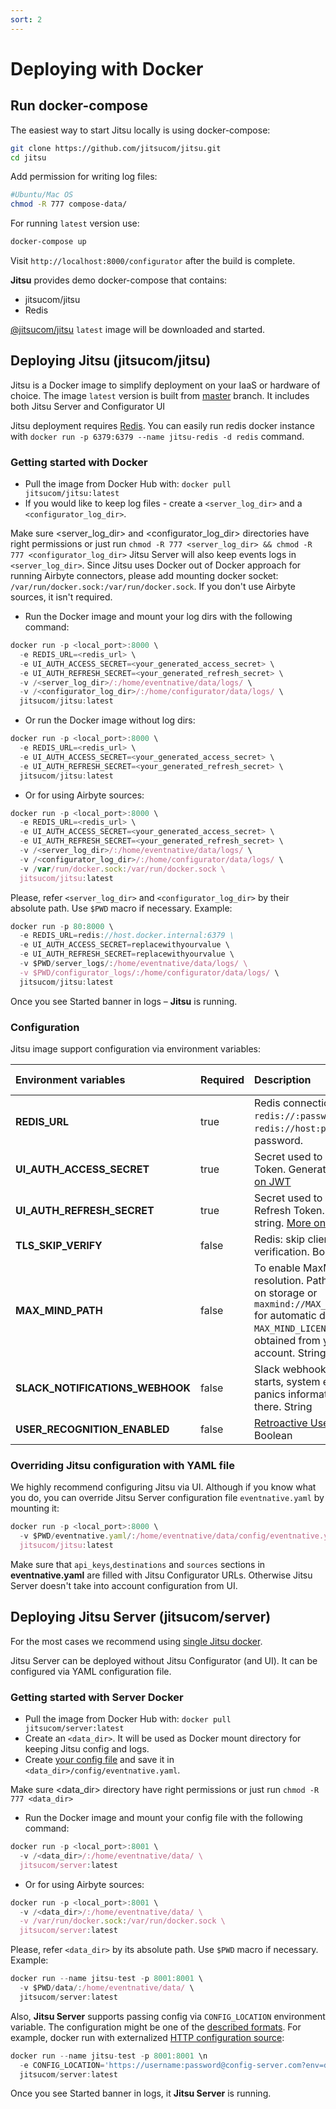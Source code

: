 ```yaml
---
sort: 2
---
```


# Deploying with Docker

## Run docker-compose

The easiest way to start Jitsu locally is using docker-compose:

```bash
git clone https://github.com/jitsucom/jitsu.git
cd jitsu
```

Add permission for writing log files:
```bash
#Ubuntu/Mac OS
chmod -R 777 compose-data/
```

For running `latest` version use:

```bash
docker-compose up
```

Visit `http://localhost:8000/configurator` after the build is complete.

**Jitsu** provides demo docker-compose that contains:
* jitsucom/jitsu
* Redis

<Hint>
    <a href="https://hub.docker.com/r/jitsucom/jitsu">@jitsucom/jitsu</a>  <code inline="true">latest</code> image will be downloaded and started.
</Hint>

## Deploying Jitsu (jitsucom/jitsu)

Jitsu is a Docker image to simplify deployment on your IaaS or hardware of choice. The image `latest` version is built from [master](https://github.com/jitsucom/jitsu/tree/master) branch.
It includes both Jitsu Server and Configurator UI

<Hint>
  Jitsu deployment requires <a href="https://redis.io/">Redis</a>.
  You can easily run redis docker instance with <code inline="true">docker run -p 6379:6379 --name jitsu-redis -d redis</code> command.
</Hint>

### Getting started with Docker

* Pull the image from Docker Hub with: `docker pull jitsucom/jitsu:latest`
* If you would like to keep log files - create a `<server_log_dir>` and a `<configurator_log_dir>`.

<Hint>
    Make sure &lt;server_log_dir&gt; and &lt;configurator_log_dir&gt; directories have right permissions or just run <code inline="true">chmod -R 777 &lt;server_log_dir&gt; && chmod -R 777 &lt;configurator_log_dir&gt;</code>
</Hint>

<Hint>
  Jitsu Server will also keep events logs in <code inline={true}>&lt;server_log_dir&gt;</code>.
</Hint>

<Hint>
  Since Jitsu uses Docker out of Docker approach for running Airbyte connectors, please add mounting docker socket: <code inline={true}>/var/run/docker.sock:/var/run/docker.sock</code>.
  If you don't use Airbyte sources, it isn't required.
</Hint>

* Run the Docker image and mount your log dirs with the following command:

```javascript
docker run -p <local_port>:8000 \
  -e REDIS_URL=<redis_url> \
  -e UI_AUTH_ACCESS_SECRET=<your_generated_access_secret> \
  -e UI_AUTH_REFRESH_SECRET=<your_generated_refresh_secret> \
  -v /<server_log_dir>/:/home/eventnative/data/logs/ \
  -v /<configurator_log_dir>/:/home/configurator/data/logs/ \
  jitsucom/jitsu:latest
```

* Or run the Docker image without log dirs:

```javascript
docker run -p <local_port>:8000 \
  -e REDIS_URL=<redis_url> \
  -e UI_AUTH_ACCESS_SECRET=<your_generated_access_secret> \
  -e UI_AUTH_REFRESH_SECRET=<your_generated_refresh_secret> \
  jitsucom/jitsu:latest
```

* Or for using Airbyte sources:

```javascript
docker run -p <local_port>:8000 \
  -e REDIS_URL=<redis_url> \
  -e UI_AUTH_ACCESS_SECRET=<your_generated_access_secret> \
  -e UI_AUTH_REFRESH_SECRET=<your_generated_refresh_secret> \
  -v /<server_log_dir>/:/home/eventnative/data/logs/ \
  -v /<configurator_log_dir>/:/home/configurator/data/logs/ \
  -v /var/run/docker.sock:/var/run/docker.sock \
  jitsucom/jitsu:latest
```

Please, refer `<server_log_dir>` and `<configurator_log_dir>` by their absolute path. Use `$PWD` macro if necessary.
Example:

```javascript
docker run -p 80:8000 \
  -e REDIS_URL=redis://host.docker.internal:6379 \
  -e UI_AUTH_ACCESS_SECRET=replacewithyourvalue \
  -e UI_AUTH_REFRESH_SECRET=replacewithyourvalue \
  -v $PWD/server_logs/:/home/eventnative/data/logs/ \
  -v $PWD/configurator_logs/:/home/configurator/data/logs/ \
  jitsucom/jitsu:latest
```

Once you see Started banner in logs – **Jitsu** is running.

### Configuration

Jitsu image support configuration via environment variables:

| Environment variables | Required | Description | Default value |
| :--- | :--- | :--- | :--- |
| **REDIS_URL** | true | Redis connection string: <code inline="true">redis://:password@host:port</code> or <code inline="true">redis://host:port</code> without password. |  |
| **UI_AUTH_ACCESS_SECRET** | true | Secret used to sign JWT Access Token. Generated string. [More on JWT](https://jwt.io/introduction) |  |
| **UI_AUTH_REFRESH_SECRET** | true | Secret used to sign JWT Refresh Token. Generated string. [More on JWT](https://jwt.io/introduction) |  |
| **TLS_SKIP_VERIFY** | false | Redis: skip client certificate verification. Boolean | `false` |
| **MAX_MIND_PATH** | false | To enable MaxMind geo resolution. Path to maxmind db on storage or `maxmind://MAX_MIND_LICENSE_KEY` for automatic download. `MAX_MIND_LICENSE_KEY` can be obtained from your MaxMind account. String |  |
| **SLACK_NOTIFICATIONS_WEBHOOK** | false | Slack webhook URL. Server starts, system errors, and panics information will be sent there. String | `false` |
| **USER_RECOGNITION_ENABLED** | false | [Retroactive User Recognition](https://jitsu.com/docs/other-features/retroactive-user-recognition). Boolean | `true` |

### Overriding Jitsu configuration with YAML file

We highly recommend configuring Jitsu via UI. Although if you know what you do, you can override Jitsu Server configuration file `eventnative.yaml` by mounting it:

```javascript
docker run -p <local_port>:8000 \
  -v $PWD/eventnative.yaml/:/home/eventnative/data/config/eventnative.yaml \
  jitsucom/jitsu:latest
```

<Hint>
  Make sure that <code inline="true">api_keys</code>,<code inline="true">destinations</code> and <code inline="true">sources</code> sections in <b>eventnative.yaml</b> are filled with
  Jitsu Configurator URLs. Otherwise Jitsu Server doesn't take into account configuration from UI.
</Hint>


## Deploying Jitsu Server (jitsucom/server)

For the most cases we recommend using [single Jitsu docker](#getting-started-with-docker).

Jitsu Server can be deployed without Jitsu Configurator (and UI). It can be configured via YAML configuration file.

### Getting started with Server Docker

* Pull the image from Docker Hub with: `docker pull jitsucom/server:latest`
* Create an `<data_dir>`. It will be used as Docker mount directory for keeping Jitsu config and logs.
* Create [your config file](/docs/configuration/) and save it in `<data_dir>/config/eventnative.yaml`.

<Hint>
  Make sure &lt;data_dir&gt; directory have right permissions or just run <code inline="true">chmod -R 777 &lt;data_dir&gt;</code>
</Hint>

* Run the Docker image and mount your config file with the following command:

```javascript
docker run -p <local_port>:8001 \
  -v /<data_dir>/:/home/eventnative/data/ \
  jitsucom/server:latest
```

* Or for using Airbyte sources:

```javascript
docker run -p <local_port>:8001 \
  -v /<data_dir>/:/home/eventnative/data/ \
  -v /var/run/docker.sock:/var/run/docker.sock \
  jitsucom/server:latest
```

Please, refer `<data_dir>` by its absolute path. Use `$PWD` macro if necessary. Example:

```javascript
docker run --name jitsu-test -p 8001:8001 \
  -v $PWD/data/:/home/eventnative/data/ \
  jitsucom/server:latest
```

Also, **Jitsu Server** supports passing config via `CONFIG_LOCATION` environment variable. The configuration might be one of the [described formats](/docs/deployment/configuration-source). For example, docker run with externalized [HTTP configuration source](/docs/deployment/configuration-source#http-source):

```javascript
docker run --name jitsu-test -p 8001:8001 \n
  -e CONFIG_LOCATION='https://username:password@config-server.com?env=dev' \
  jitsucom/server:latest
```


Once you see Started banner in logs, it **Jitsu Server** is running.
